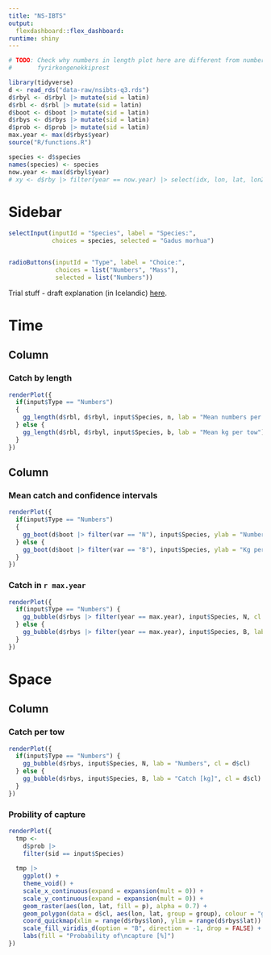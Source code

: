 ```yaml
---
title: "NS-IBTS"
output:
  flexdashboard::flex_dashboard:
runtime: shiny
---
```



```r
# TODO: Check why numbers in length plot here are different from numbers in
#       fyrirkongenekkiprest
```

```r
library(tidyverse)
d <- read_rds("data-raw/nsibts-q3.rds")
d$rbyl <- d$rbyl |> mutate(sid = latin)
d$rbl <- d$rbl |> mutate(sid = latin)
d$boot <- d$boot |> mutate(sid = latin)
d$rbys <- d$rbys |> mutate(sid = latin)
d$prob <- d$prob |> mutate(sid = latin)
max.year <- max(d$rbys$year)
source("R/functions.R")

species <- d$species
names(species) <- species
now.year <- max(d$rbyl$year)
# xy <- d$rby |> filter(year == now.year) |> select(idx, lon, lat, lon2, lat2) |> distinct()
```


Sidebar {.sidebar data-width=175}
=====================================

```r
selectInput(inputId = "Species", label = "Species:",
            choices = species, selected = "Gadus morhua")


radioButtons(inputId = "Type", label = "Choice:", 
             choices = list("Numbers", "Mass"),
             selected = list("Numbers"))
```

Trial stuff - draft explanation (in Icelandic) [here](http://www.hafro.is/~einarhj/skyringar.html).

Time
=====================================  

Column {data-width=600}
-------------------------------------

### Catch by length


```r
renderPlot({
  if(input$Type == "Numbers") 
  {
    gg_length(d$rbl, d$rbyl, input$Species, n, lab = "Mean numbers per tow")
  } else {
    gg_length(d$rbl, d$rbyl, input$Species, b, lab = "Mean kg per tow")
  }
})
```


Column {data-width=400}
-------------------------------------

### Mean catch and confidence intervals


```r
renderPlot({
  if(input$Type == "Numbers") 
  {
    gg_boot(d$boot |> filter(var == "N"), input$Species, ylab = "Numbers per hour")
  } else {
    gg_boot(d$boot |> filter(var == "B"), input$Species, ylab = "Kg per hour")  
  }
})
```

### Catch in `r max.year`

```r
renderPlot({
  if(input$Type == "Numbers") {
    gg_bubble(d$rbys |> filter(year == max.year), input$Species, N, cl = d$cl) + theme(legend.position = "none")
  } else {
    gg_bubble(d$rbys |> filter(year == max.year), input$Species, B, lab = "Catch [kg]", cl = d$cl) + theme(legend.position = "none")
  }
})
```

Space
=====================================

Column {.tabset}
-------------------------------------

### Catch per tow

```r
renderPlot({
  if(input$Type == "Numbers") {
    gg_bubble(d$rbys, input$Species, N, lab = "Numbers", cl = d$cl)
  } else {
    gg_bubble(d$rbys, input$Species, B, lab = "Catch [kg]", cl = d$cl)
  }
})
```

### Probility of capture

```r
renderPlot({
  tmp <- 
    d$prob |> 
    filter(sid == input$Species)
  
  tmp |> 
    ggplot() +
    theme_void() +
    scale_x_continuous(expand = expansion(mult = 0)) +
    scale_y_continuous(expand = expansion(mult = 0)) +
    geom_raster(aes(lon, lat, fill = p), alpha = 0.7) +
    geom_polygon(data = d$cl, aes(lon, lat, group = group), colour = "grey", fill = "grey") +
    coord_quickmap(xlim = range(d$rbys$lon), ylim = range(d$rbys$lat)) +
    scale_fill_viridis_d(option = "B", direction = -1, drop = FALSE) +
    labs(fill = "Probability of\ncapture [%]")
})
```

